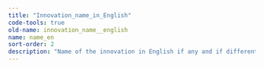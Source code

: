 ```yaml
---
title: "Innovation_name_in_English"
code-tools: true
old-name: innovation_name__english
name: name_en
sort-order: 2
description: "Name of the innovation in English if any and if different from the Swedish name"
---
```


